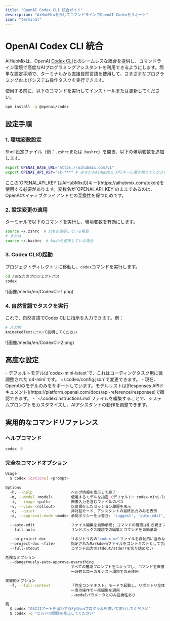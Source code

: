 ```yaml
---
title: "OpenAI Codex CLI 統合ガイド"
description: "AiHubMixを介してコマンドラインでOpenAI Codexをサポート"
icon: "terminal"
---
```


# OpenAI Codex CLI 統合

AiHubMixは、OpenAI [Codex CLI](https://github.com/openai/codex)とのシームレスな統合を提供し、コマンドライン環境で高度なAIプログラミングアシスタントを利用できるようにします。簡単な設定手順で、ターミナルから直接自然言語を使用して、さまざまなプログラミングおよびシステム操作タスクを実行できます。

使用する前に、以下のコマンドを実行してインストールまたは更新してください。

```bash
npm install -g @openai/codex
```

## 設定手順

### 1. 環境変数設定

Shell設定ファイル（例：`.zshrc`または`.bashrc`）を開き、以下の環境変数を追加します。

```bash
export OPENAI_BASE_URL="https://aihubmix.com/v1"
export OPENAI_API_KEY="sk-***" # あなたのAiHubMix APIキーに置き換えてください
```

<Warning>
  ここの`OPENAI_API_KEY`はAiHubMixの[キー](https://aihubmix.com/token)を使用する必要があります。変数名が`OPENAI_API_KEY`のままであるのは、OpenAIネイティブクライアントとの互換性を保つためです。
</Warning>

### 2. 設定変更の適用

ターミナルで以下のコマンドを実行し、環境変数を有効にします。

```bash
source ~/.zshrc  # zshを使用している場合
# または
source ~/.bashrc  # bashを使用している場合
```

### 3. Codex CLIの起動

プロジェクトディレクトリに移動し、`codex`コマンドを実行します。

```bash
cd /あなたのプロジェクトパス
codex
```

![画像/media/en/CodexCli-1.png)

### 4. 自然言語でタスクを実行

これで、自然言語でCodex CLIに指示を入力できます。例：

```bash
# 入力例
AnimatedTextについて説明してください
```

![画像/media/en/CodexCli-2.png)

## 高度な設定

<Tip>
  - デフォルトモデルは`codex-mini-latest`で、これはコーディングタスク用に微調整された`o4-mini`です。`~/.codex/config.json`で変更できます。
  - 現在、OpenAIのモデルのみをサポートしています。モデルリストは[Responses APIドキュメント](https://platform.openai.com/docs/api-reference/responses)で確認できます。
  - `~/.codex/instructions.md`ファイルを編集することで、システムプロンプトをカスタマイズし、AIアシスタントの動作を調整できます。
</Tip>

## 実用的なコマンドリファレンス

### ヘルプコマンド

```bash
codex -h
```

### 完全なコマンドオプション

```bash
Usage
  $ codex [options] <prompt>

Options
  -h, --help                 ヘルプ情報を表示して終了
  -m, --model <model>        使用するモデルを指定 (デフォルト: codex-mini-latest)
  -i, --image <path>         画像入力を含むファイルのパス
  -v, --view <rollout>       以前保存したセッション履歴を表示
  -q, --quiet                非対話モード、アシスタントの最終出力のみを表示
  -a, --approval-mode <mode> 承認ポリシーを上書き: 'suggest', 'auto-edit', または 'full-auto'

  --auto-edit                ファイル編集を自動承認; コマンドの確認は引き続きプロンプト表示
  --full-auto                サンドボックス環境での編集とコマンドを自動承認

  --no-project-doc           リポジトリ内の'codex.md'ファイルを自動的に含めない
  --project-doc <file>       指定されたMarkdownファイルをコンテキストとして含める
  --full-stdout              コマンド出力のstdout/stderrを切り詰めない

危険なオプション
  --dangerously-auto-approve-everything
                             すべての確認プロンプトをスキップし、コマンドを直接実行（サンドボックス保護なし）
                             一時的なローカルテスト環境でのみ使用

実験的オプション
  -f, --full-context         「完全コンテキスト」モードで起動し、リポジトリ全体をコンテキストにロード
                             一度の操作で一括編集を適用
                             --modelパラメータとのみ互換性あり

例
  $ codex "ASCIIアートを出力するPythonプログラムを書いて実行してください"
  $ codex -q "ビルドの問題を修正してください"
```
